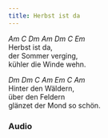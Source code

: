 ```yaml
---  
title: Herbst ist da
---
```



*Am C Dm Am Dm C Em*  
Herbst ist da,  
der Sommer verging,  
kühler die Winde wehn.

*Dm Dm C Am Em C Am*  
Hinter den Wäldern,  
über den Feldern   
glänzet der Mond so schön.  


### Audio
<AudioComponent source="/audio/herbst-ist-da.ogg"/>


